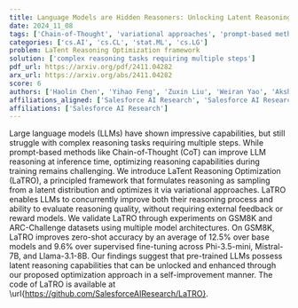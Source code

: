 ```yaml
---
title: Language Models are Hidden Reasoners: Unlocking Latent Reasoning Capabilities via Self-Rewarding
date: 2024_11_08
tags: ['Chain-of-Thought', 'variational approaches', 'prompt-based methods', 'complex reasoning tasks', 'zero-shot accuracy', 'LaTent Reasoning Optimization', 'large language models', 'latent reasoning capabilities']
categories: ['cs.AI', 'cs.CL', 'stat.ML', 'cs.LG']
problem: LaTent Reasoning Optimization framework
solution: ['complex reasoning tasks requiring multiple steps']
pdf_url: https://arxiv.org/pdf/2411.04282
arx_url: https://arxiv.org/abs/2411.04282
score: 6
authors: ['Haolin Chen', 'Yihao Feng', 'Zuxin Liu', 'Weiran Yao', 'Akshara Prabhakar', 'Shelby Heinecke', 'Ricky Ho', 'Phil Mui', 'Silvio Savarese', 'Caiming Xiong', 'Huan Wang']
affiliations_aligned: ['Salesforce AI Research', 'Salesforce AI Research', 'Salesforce AI Research', 'Salesforce AI Research', 'Salesforce AI Research', 'Salesforce AI Research', 'Salesforce AI Research', 'Salesforce AI Research', 'Salesforce AI Research', 'Salesforce AI Research', 'Salesforce AI Research']
affiliations: ['Salesforce AI Research']
---
```



Large language models (LLMs) have shown impressive capabilities, but still struggle with complex reasoning tasks requiring multiple steps. While prompt-based methods like Chain-of-Thought (CoT) can improve LLM reasoning at inference time, optimizing reasoning capabilities during training remains challenging. We introduce LaTent Reasoning Optimization (LaTRO), a principled framework that formulates reasoning as sampling from a latent distribution and optimizes it via variational approaches. LaTRO enables LLMs to concurrently improve both their reasoning process and ability to evaluate reasoning quality, without requiring external feedback or reward models. We validate LaTRO through experiments on GSM8K and ARC-Challenge datasets using multiple model architectures. On GSM8K, LaTRO improves zero-shot accuracy by an average of 12.5% over base models and 9.6% over supervised fine-tuning across Phi-3.5-mini, Mistral-7B, and Llama-3.1-8B. Our findings suggest that pre-trained LLMs possess latent reasoning capabilities that can be unlocked and enhanced through our proposed optimization approach in a self-improvement manner. The code of LaTRO is available at \url{https://github.com/SalesforceAIResearch/LaTRO}.
